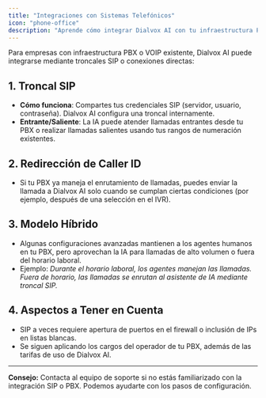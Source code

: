 ```yaml
---
title: "Integraciones con Sistemas Telefónicos"
icon: "phone-office"
description: "Aprende cómo integrar Dialvox AI con tu infraestructura PBX o VOIP existente mediante troncales SIP"
---
```


Para empresas con infraestructura PBX o VOIP existente, Dialvox AI puede integrarse mediante troncales SIP o conexiones directas:

## 1. Troncal SIP

- **Cómo funciona**: Compartes tus credenciales SIP (servidor, usuario, contraseña). Dialvox AI configura una troncal internamente.
- **Entrante/Saliente**: La IA puede atender llamadas entrantes desde tu PBX o realizar llamadas salientes usando tus rangos de numeración existentes.

## 2. Redirección de Caller ID

- Si tu PBX ya maneja el enrutamiento de llamadas, puedes enviar la llamada a Dialvox AI solo cuando se cumplan ciertas condiciones (por ejemplo, después de una selección en el IVR).

## 3. Modelo Híbrido

- Algunas configuraciones avanzadas mantienen a los agentes humanos en tu PBX, pero aprovechan la IA para llamadas de alto volumen o fuera del horario laboral.
- Ejemplo: _Durante el horario laboral, los agentes manejan las llamadas. Fuera de horario, las llamadas se enrutan al asistente de IA mediante troncal SIP._

## 4. Aspectos a Tener en Cuenta

- SIP a veces requiere apertura de puertos en el firewall o inclusión de IPs en listas blancas.
- Se siguen aplicando los cargos del operador de tu PBX, además de las tarifas de uso de Dialvox AI.

---

**Consejo:** Contacta al equipo de soporte si no estás familiarizado con la integración SIP o PBX. Podemos ayudarte con los pasos de configuración.
